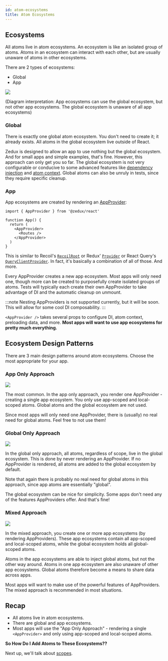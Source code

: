 ```yaml
---
id: atom-ecosystems
title: Atom Ecosystems
---
```


## Ecosystems

All atoms live in atom ecosystems. An ecosystem is like an isolated group of atoms. Atoms in an ecosystem can interact with each other, but are usually unaware of atoms in other ecosystems.

There are 2 types of ecosystems:

- Global
- App

![](/img/diagrams/atom-ecosystems.png)

(Diagram interpretation: App ecosystems can use the global ecosystem, but not other app ecosystems. The global ecosystem is unaware of all app ecosystems)

### Global

There is exactly one global atom ecosystem. You don't need to create it; it already exists. All atoms in the global ecosystem live outside of React.

Zedux is designed to allow an app to use nothing but the global ecosystem. And for small apps and simple examples, that's fine. However, this approach can only get you so far. The global ecosystem is not very configurable or conducive to some advanced features like [dependency injection](TODO:link) and [atom context](TODO:link). Global atoms can also be unruly in tests, since they require specific cleanup.

### App

App ecosystems are created by rendering an [AppProvider](TODO:link):

```tsx
import { AppProvider } from '@zedux/react'

function App() {
  return (
    <AppProvider>
      <Routes />
    </AppProvider>
  )
}
```

This is similar to Recoil's [`RecoilRoot`](https://recoiljs.org/docs/api-reference/core/RecoilRoot) or Redux' [`Provider`](https://react-redux.js.org/api/provider) or React Query's [`QueryClientProvider`](https://react-query.tanstack.com/reference/QueryClientProvider). In fact, it's basically a combination of all of those. And more.

Every AppProvider creates a new app ecosystem. Most apps will only need one, though more can be created to purposefully create isolated groups of atoms. Tests will typically each create their own AppProvider to take advantage of DI and the automatic cleanup on unmount.

:::note
Nesting AppProviders is not supported currently, but it will be soon. This will allow for some cool DI composability.
:::

`<AppProvider />` takes several props to configure DI, atom context, preloading data, and more. **Most apps will want to use app ecosystems for pretty much everything.**

## Ecosystem Design Patterns

There are 3 main design patterns around atom ecosystems. Choose the most appropriate for your app.

### App Only Approach

![](/img/diagrams/atom-ecosystems-app-only.png)

The most common. In the app only approach, you render one AppProvider - creating a single app ecosystem. You only use app-scoped and local-scoped atoms. Global atoms and the global ecosystem are not used.

Since most apps will only need one AppProvider, there is (usually) no real need for global atoms. Feel free to not use them!

### Global Only Approach

![](/img/diagrams/atom-ecosystems-global-only.png)

In the global only approach, all atoms, regardless of scope, live in the global ecosystem. This is done by never rendering an AppProvider. If no AppProvider is rendered, all atoms are added to the global ecosystem by default.

Note that again there is probably no real need for global atoms in this approach, since app atoms are essentially "global".

The global ecosystem can be nice for simplicity. Some apps don't need any of the features AppProviders offer. And that's fine!

### Mixed Approach

![](/img/diagrams/atom-ecosystems-mixed.png)

In the mixed approach, you create one or more app ecosystems (by rendering AppProviders). These app ecosystems contain all app-scoped and local-scoped atoms, while the global ecosystem holds all global-scoped atoms.

Atoms in the app ecosystems are able to inject global atoms, but not the other way around. Atoms in one app ecosystem are also unaware of other app ecosystems. Global atoms therefore become a means to share data across apps.

Most apps will want to make use of the powerful features of AppProviders. The mixed approach is recommended in most situations.

## Recap

- All atoms live in atom ecosystems.
- There are global and app ecosystems.
- Most apps will use the "App Only Approach" - rendering a single `<AppProvider>` and only using app-scoped and local-scoped atoms.

**So How Do I Add Atoms to These Ecosystems??**

Next up, we'll talk about [scopes](atom-scopes).
